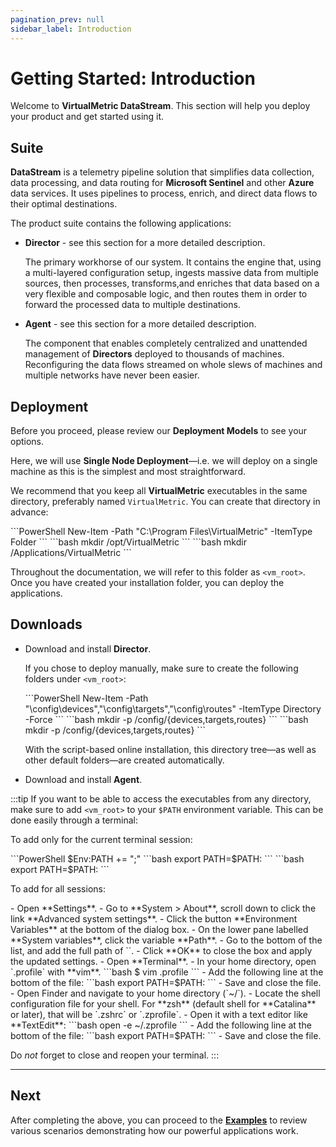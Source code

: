 ```yaml
---
pagination_prev: null
sidebar_label: Introduction
---
```


# Getting Started: Introduction

Welcome to **VirtualMetric DataStream**. This section will help you deploy your product and get started using it.

## Suite

**DataStream** is a telemetry pipeline solution that simplifies data collection, data processing, and data routing for **Microsoft Sentinel** and other **Azure** data services. It uses pipelines to process, enrich, and direct data flows to their optimal destinations. 

The product suite contains the following applications:

- **Director** - see <Topic id="about-director">this section</Topic> for a more detailed description.

	The primary workhorse of our system. It contains the engine that, using a multi-layered configuration setup, ingests massive data from multiple sources, then processes, transforms,and enriches that data based on a very flexible and composable logic, and then routes them in order to forward the processed data to multiple destinations.

- **Agent** - see <Topic id="about-agent">this section</Topic> for a more detailed description.

	The component that enables completely centralized and unattended management of **Directors** deployed to thousands of machines. Reconfiguring the data flows streamed on whole slews of machines and multiple networks have never been easier.

## Deployment

Before you proceed, please review our <Topic id="deployment-overview">**Deployment Models**</Topic> to see your options.

Here, we will use **Single Node Deployment**&mdash;i.e. we will deploy on a single machine as this is the simplest and most straightforward.

We recommend that you keep all **VirtualMetric** executables in the same directory, preferably named `VirtualMetric`. You can create that directory in advance:

<Tabs>
	<TabItem value="windows" label="Windows" default>
	```PowerShell
	New-Item -Path "C:\Program Files\VirtualMetric" -ItemType Folder
	```
	</TabItem>
	<TabItem value="linux" label="Linux">
	```bash
	mkdir /opt/VirtualMetric
	```
	</TabItem>
	<TabItem value="macos" label="macOS">
	```bash
	mkdir /Applications/VirtualMetric
	```
	</TabItem>
</Tabs>

Throughout the documentation, we will refer to this folder as `<vm_root>`. Once you have created your installation folder, you can deploy the applications.

## Downloads

- <Topic id="single-node-director">Download and install **Director**</Topic>.

	If you chose to deploy manually, make sure to create the following folders under `<vm_root>`:

	<Tabs>
		<TabItem value="windows" label="Windows" default>
		```PowerShell
		New-Item -Path "<vm_root>\config\devices","<vm_root>\config\targets","<vm_root>\config\routes" -ItemType Directory -Force
		```
		</TabItem>
		<TabItem value="linux" label="Linux">
		```bash
		mkdir -p <vm_root>/config/{devices,targets,routes}
		```
		</TabItem>
		<TabItem value="macos" label="macOS">
		```bash
		mkdir -p <vm_root>/config/{devices,targets,routes}
		```
		</TabItem>
	</Tabs>

	With the script-based online installation, this directory tree&mdash;as well as other default folders&mdash;are created automatically.

- <Topic id="single-node-agent">Download and install **Agent**</Topic>.

:::tip
If you want to be able to access the executables from any directory, make sure to add `<vm_root>` to your `$PATH` environment variable. This can be done easily through a terminal:

To add only for the current terminal session:

<Tabs>
	<TabItem value="windows" label="Windows" default>
	```PowerShell
$Env:PATH += ";<vm_root>"	<TabItem value="linux" label="Linux">
	```bash
	export PATH=$PATH:<vm_root>
	```
	</TabItem>
	<TabItem value="macos" label="macOS">
	```bash
	export PATH=$PATH:<vm_root>
	```
	</TabItem>
</Tabs>

To add for all sessions:

<Tabs>
	<TabItem value="windows" label="Windows" default>
		- Open **Settings**.
		- Go to **System > About**, scroll down to click the link **Advanced system settings**.
		- Click the button **Environment Variables** at the bottom of the dialog box.
		- On the lower pane labelled **System variables**, click the variable **Path**.
		- Go to the bottom of the list, and add the full path of `<vm_root>`.
		- Click **OK** to close the box and apply the updated settings.
	</TabItem>
	<TabItem value="linux" label="Linux">
		- Open **Terminal**.
		- In your home directory, open `.profile` with **vim**.
			```bash
			$ vim .profile
			```
		- Add the following line at the bottom of the file:
			```bash
			export PATH=$PATH:<vm_root>
			```
		- Save and close the file.
	</TabItem>
	<TabItem value="macos" label="macOS">
		- Open Finder and navigate to your home directory (`~/`).
		- Locate the shell configuration file for your shell. For **zsh** (default shell for **Catalina** or later), that will be `.zshrc` or `.zprofile`.
		- Open it with a text editor like **TextEdit**:
			```bash
			open -e ~/.zprofile
			```
		- Add the following line at the bottom of the file:
			```bash
			export PATH=$PATH:<vm_root>
			```
		- Save and close the file.
	</TabItem>
</Tabs>

Do _not_ forget to close and reopen your terminal.
:::

---

## Next

After completing the above, you can proceed to the [**Examples**](./examples/user-notes.mdx) to review various scenarios demonstrating how our powerful applications work.
